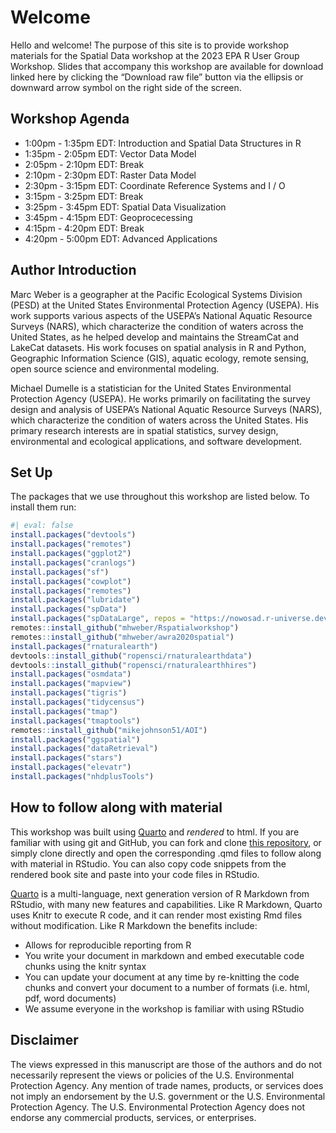 # Welcome {#sec-intro .unnumbered}

Hello and welcome! The purpose of this site is to provide workshop materials for the Spatial Data workshop at the 2023 EPA R User Group Workshop. Slides that accompany this workshop are available for download linked here by clicking the "Download raw file" button via the ellipsis or downward arrow symbol on the right side of the screen.

## Workshop Agenda

- 1:00pm - 1:35pm EDT: Introduction and Spatial Data Structures in R
- 1:35pm - 2:05pm EDT: Vector Data Model
- 2:05pm - 2:10pm EDT: Break
- 2:10pm - 2:30pm EDT: Raster Data Model
- 2:30pm - 3:15pm EDT: Coordinate Reference Systems and I / O
- 3:15pm - 3:25pm EDT: Break
- 3:25pm - 3:45pm EDT: Spatial Data Visualization
- 3:45pm - 4:15pm EDT: Geoprocecessing
- 4:15pm - 4:20pm EDT: Break
- 4:20pm - 5:00pm EDT: Advanced Applications
  
## Author Introduction

Marc Weber is a geographer at the Pacific Ecological Systems Division (PESD) at the United States Environmental Protection Agency (USEPA). His work supports various aspects of the USEPA's National Aquatic Resource Surveys (NARS), which characterize the condition of waters across the United States, as he helped develop and maintains the StreamCat and LakeCat datasets.  His work focuses on spatial analysis in R and Python, Geographic Information Science (GIS), aquatic ecology, remote sensing, open source science and environmental modeling.

Michael Dumelle is a statistician for the United States Environmental Protection Agency (USEPA). He works primarily on facilitating the survey design and analysis of USEPA's National Aquatic Resource Surveys (NARS), which characterize the condition of waters across the United States. His primary research interests are in spatial statistics, survey design, environmental and ecological applications, and software development.

## Set Up

The packages that we use throughout this workshop are listed below. To install them run:
```r
#| eval: false
install.packages("devtools")
install.packages("remotes")
install.packages("ggplot2")
install.packages("cranlogs")
install.packages("sf")
install.packages("cowplot")
install.packages("remotes")
install.packages("lubridate")
install.packages("spData")
install.packages("spDataLarge", repos = "https://nowosad.r-universe.dev")
remotes::install_github("mhweber/Rspatialworkshop")
remotes::install_github("mhweber/awra2020spatial")
install.packages("rnaturalearth")
devtools::install_github("ropensci/rnaturalearthdata")
devtools::install_github("ropensci/rnaturalearthhires")
install.packages("osmdata")
install.packages("mapview")
install.packages("tigris")
install.packages("tidycensus")
install.packages("tmap")
install.packages("tmaptools")
remotes::install_github("mikejohnson51/AOI")
install.packages("ggspatial")
install.packages("dataRetrieval")
install.packages("stars")
install.packages("elevatr")
install.packages("nhdplusTools")
```

## How to follow along with material
This workshop was built using [Quarto](https://quarto.org/) and *rendered* to html.  If you are familiar with using git and GitHub, you can fork and clone [this repository](https://github.com/mhweber/spatialdata.epaR2023.git), or simply clone directly and open the corresponding .qmd files to follow along with material in RStudio.  You can also copy code snippets from the rendered book site and paste into your code files in RStudio.

[Quarto](https://quarto.org/) is a multi-language, next generation version of R Markdown from RStudio, with many new features and capabilities. Like R Markdown, Quarto uses Knitr to execute R code, and it can render most existing Rmd files without modification.  Like R Markdown the benefits include:

- Allows for reproducible reporting from R
- You write your document in markdown and embed executable code chunks using the knitr syntax
- You can update your document at any time by re-knitting the code chunks and convert your document to a number of formats (i.e. html, pdf, word documents)
- We assume everyone in the workshop is familiar with using RStudio

## Disclaimer

The views expressed in this manuscript are those of the authors and do not necessarily represent the views or policies of the U.S. Environmental Protection Agency. Any mention of trade names, products, or services does not imply an endorsement by the U.S. government or the U.S. Environmental Protection Agency. The U.S. Environmental Protection Agency does not endorse any commercial products, services, or enterprises.
